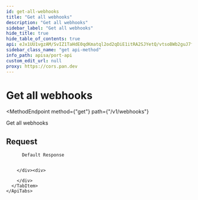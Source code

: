 ```yaml
---
id: get-all-webhooks
title: "Get all webhooks"
description: "Get all webhooks"
sidebar_label: "Get all webhooks"
hide_title: true
hide_table_of_contents: true
api: eJx1UU1vgzAM/SvIZ1TaHdE0qdKmatql2od2qDiE1itRA2SJYetQ/vtsoBWb2guJ7fec9x4dkNp7SDfwjnlR1wfIYvC4bZymI7c7yFE5dIJwqHaprgj3TpGuKw9ZYLRDb7lA3tLBzXwuxw791mkrKEjhHj9UYyh6HpEQQvwPskKKlDHR16DCQwwlUlHveLZH4tIqKrhI2kUyAXl0LTrfK22cYUBBZH2aJMrqGTNt7WimawgTXy/bAstB78ldB3S0yHSmPeGRN1eqlHrZsAqnf3rH3NaituAkmCU2dPVR93RNRvBrfi9arh8ZKsIGd4vZHBhra0+lqgQ+br9g+08uZ1mE35RYo/h5XtQ77cZINtAumHdewUYLfkgGXZcrj2/OhCDtzwad/FS+tspplYviTRYmWa8eXnmXamTxNJNDn8l4kbBPo0r6rTLNpbB6cP8N8RXKLWcVceJ3Z/gwuUoYsz+hJZAshPAL4i7uYA==
sidebar_class_name: "get api-method"
info_path: apisa/port-api
custom_edit_url: null
proxy: https://cors.pan.dev
---
```



<h1
  className={"openapi__heading"}
>
  Get all webhooks
</h1>

<MethodEndpoint
  method={"get"}
  path={"/v1/webhooks"}
>
  
</MethodEndpoint>



Get all webhooks

## Request

<div>
  <div>
    <ApiTabs
      label={undefined}
      id={undefined}
    >
      <TabItem
        label={"200"}
        value={"200"}
      >
        <div>
          
          
          Default Response
          
          
        </div><div>
          
        </div>
      </TabItem>
    </ApiTabs>
  </div>
</div>
      